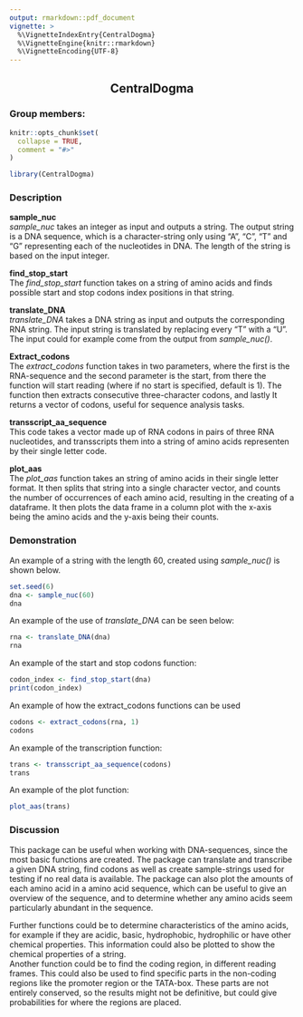 ```yaml
---
output: rmarkdown::pdf_document
vignette: >
  %\VignetteIndexEntry{CentralDogma}
  %\VignetteEngine{knitr::rmarkdown}
  %\VignetteEncoding{UTF-8}
---
```


## CentralDogma {style="text-align:center"}

### Group members:

\begin{minipage}{0.45\textwidth}
s225049: Ida Sofie Goldschmidt\\
s225074: Annekatrine Kirketerp-Møller\\
s225051: Emil August Dissing Berntsen\\
\end{minipage}
\hfill
\begin{minipage}{0.45\textwidth}
s224974: Rasmus Kamp\\
s215109: Rolf Larsen\\
\end{minipage}

```r
knitr::opts_chunk$set(
  collapse = TRUE,
  comment = "#>"
)
```

```r
library(CentralDogma)
```

### Description

**sample_nuc**\
*sample_nuc* takes an integer as input and outputs a string. The output string is a DNA sequence, which is a character-string only using "A", "C", "T" and "G" representing each of the nucleotides in DNA. The length of the string is based on the input integer.

**find_stop_start\
**The *find_stop_start* function takes on a string of amino acids and finds possible start and stop codons index positions in that string.

**translate_DNA\
***translate_DNA* takes a DNA string as input and outputs the corresponding RNA string. The input string is translated by replacing every "T" with a "U". The input could for example come from the output from *sample_nuc()*.

**Extract_codons\
**The *extract_codons* function takes in two parameters, where the first is the RNA-sequence and the second parameter is the start, from there the function will start reading (where if no start is specified, default is 1). The function then extracts consecutive three-character codons, and lastly It returns a vector of codons, useful for sequence analysis tasks.

**transscript_aa_sequence\
**This code takes a vector made up of RNA codons in pairs of three RNA nucleotides, and transscripts them into a string of amino acids representen by their single letter code.

**plot_aas\
**The *plot_aas* function takes an string of amino acids in their single letter format. It then splits that string into a single character vector, and counts the number of occurrences of each amino acid, resulting in the creating of a dataframe. It then plots the data frame in a column plot with the x-axis being the amino acids and the y-axis being their counts.

### Demonstration

An example of a string with the length 60, created using *sample_nuc()* is shown below.

```r
set.seed(6)
dna <- sample_nuc(60)
dna
```

An example of the use of *translate_DNA* can be seen below:

```r
rna <- translate_DNA(dna)
rna
```

An example of the start and stop codons function:

```r
codon_index <- find_stop_start(dna)
print(codon_index)
```

An example of how the extract_codons functions can be used

```r
codons <- extract_codons(rna, 1)
codons
```

An example of the transcription function:

```r
trans <- transscript_aa_sequence(codons)
trans
```

An example of the plot function:

```r
plot_aas(trans)
```

### Discussion

This package can be useful when working with DNA-sequences, since the most basic functions are created. The package can translate and transcribe a given DNA string, find codons as well as create sample-strings used for testing if no real data is available. The package can also plot the amounts of each amino acid in a amino acid sequence, which can be useful to give an overview of the sequence, and to determine whether any amino acids seem particularly abundant in the sequence.

Further functions could be to determine characteristics of the amino acids, for example if they are acidic, basic, hydrophobic, hydrophilic or have other chemical properties. This information could also be plotted to show the chemical properties of a string.\
Another function could be to find the coding region, in different reading frames. This could also be used to find specific parts in the non-coding regions like the promoter region or the TATA-box. These parts are not entirely conserved, so the results might not be definitive, but could give probabilities for where the regions are placed.
